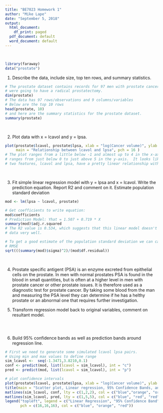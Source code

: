```yaml
---
title: "BE7023 Homework 1"
author: "Mike Lape"
date: "September 5, 2018"
output:
  html_document:
    df_print: paged
  pdf_document: default
  word_document: default
---
```

&nbsp;

```r
library(faraway)
data("prostate")
```

1.	Describe the data, include size, top ten rows, and summary statistics.
```r
# The prostate dataset contains records for 97 men with prostate cancer who 
# were going to have a radical prostatectomy. 
dim(prostate)
# The data has 97 rows/observations and 9 columns/variables
# Below are the top 10 rows
head(prostate, 10)
# and here are the summary statistics for the prostate dataset.
summary(prostate)
```

&nbsp;

2.   Plot data with x = lcavol and y = lpsa.
```r
plot(prostate$lcavol, prostate$lpsa, xlab = "log(Cancer volume)", ylab = "Log(PSA)", 
     main = "Relationship between lcavol and lpsa", pch = 16 )
# The plot ranges from a little below -1 and almost up to 4 in the x-axis, and
# ranges from just below 0 to just above 5 in the y-axis.  It looks like these
# two features, lcavol and lpsa, have a pretty linear relationship with each other.
```

&nbsp;

3.  Fit simple linear regression model with y = lpsa and x = lcavol.
    Write the prediction equation.
    Report R2 and comment on it.
    Estimate population standard deviation
```r
mod <- lm(lpsa ~ lcavol, prostate)

# Get coefficients to write equation:
mod$coefficients
# Prediction Model: Yhat = 1.507 + 0.719 * X
summary(mod)$adj.r.squared
# The R2 value is 0.534, which suggests that this linear model doesn't fit the
# data very well.

# To get a good estimate of the population standard deviation we can calculate
# RMSE
sqrt(((summary(mod)$sigma)^2)/(mod$df.residual))
```

&nbsp;

4.  Prostate specific antigent (PSA) is an enzyme excreted from epithelial cells on
    the prostate.  In men with normal prostates PSA is found in the blood in small 
    quantities, but is often at a higher level in men with prostate cancer or other
    prostate issues.  It is therefore used as a diagnostic test for prostate cancer.
    By taking some blood from the man and measuring the PSA level they can determine
    if he has a helthy prostate or an abnormal one that requires further investigation.
&nbsp;

5.  Transform regression model back to original variables, comment on resultant model.
```r

```

&nbsp;

6.  Build 95% confidence bands as well as prediction bands around regression line.
```r
# First we need to generate some simulated lcavol lpsa pairs.
# Using min and max values to define range
sim_lcavol <-  seq(-1.3471,3.8210,0.1)
conf <- predict(mod, list(lcavol = sim_lcavol), int = "c")
pred <- predict(mod, list(lcavol = sim_lcavol), int = "p")

# plot confidence intervals
plot(prostate$lcavol, prostate$lpsa, xlab = "log(Cancer volume)", ylab = "Log(PSA)", lwd = 1)
title(main = "Scatter plot, Linear regression, 95% Confidence Bands, and 95% Prediction Bands")
matlines(sim_lcavol, conf, lty = c(1,2,2), col = c("blue","orange", "orange"), lwd = 4)
matlines(sim_lcavol, pred, lty = c(1,5,5), col = c("blue", "red", "red"), lwd = 4)
legend("topleft", legend = c("Linear Regression", "95% Confidence Band", "95% Prediction Band"),
       pch = c(16,16,16), col = c("blue", "orange", "red"))

```


